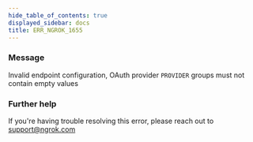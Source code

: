 ```yaml
---
hide_table_of_contents: true
displayed_sidebar: docs
title: ERR_NGROK_1655
---
```


### Message

Invalid endpoint configuration, OAuth provider `PROVIDER` groups must not contain empty values

<ErrorDetails />

### Further help

If you're having trouble resolving this error, please reach out to [support@ngrok.com](mailto:support@ngrok.com?subject=Help%20with%20ERR_NGROK_1655)
